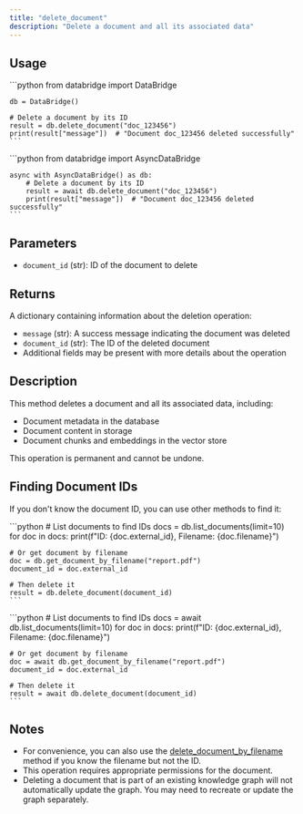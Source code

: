 ```yaml
---
title: "delete_document"
description: "Delete a document and all its associated data"
---
```


## Usage

<Tabs>
  <Tab title="Sync">
    ```python
    from databridge import DataBridge
    
    db = DataBridge()
    
    # Delete a document by its ID
    result = db.delete_document("doc_123456")
    print(result["message"])  # "Document doc_123456 deleted successfully"
    ```
  </Tab>
  
  <Tab title="Async">
    ```python
    from databridge import AsyncDataBridge
    
    async with AsyncDataBridge() as db:
        # Delete a document by its ID
        result = await db.delete_document("doc_123456")
        print(result["message"])  # "Document doc_123456 deleted successfully"
    ```
  </Tab>
</Tabs>

## Parameters

- `document_id` (str): ID of the document to delete

## Returns

A dictionary containing information about the deletion operation:
- `message` (str): A success message indicating the document was deleted
- `document_id` (str): The ID of the deleted document
- Additional fields may be present with more details about the operation

## Description

This method deletes a document and all its associated data, including:
- Document metadata in the database
- Document content in storage
- Document chunks and embeddings in the vector store

This operation is permanent and cannot be undone.

## Finding Document IDs

If you don't know the document ID, you can use other methods to find it:

<Tabs>
  <Tab title="Sync">
    ```python
    # List documents to find IDs
    docs = db.list_documents(limit=10)
    for doc in docs:
        print(f"ID: {doc.external_id}, Filename: {doc.filename}")
        
    # Or get document by filename
    doc = db.get_document_by_filename("report.pdf")
    document_id = doc.external_id
    
    # Then delete it
    result = db.delete_document(document_id)
    ```
  </Tab>
  
  <Tab title="Async">
    ```python
    # List documents to find IDs
    docs = await db.list_documents(limit=10)
    for doc in docs:
        print(f"ID: {doc.external_id}, Filename: {doc.filename}")
        
    # Or get document by filename
    doc = await db.get_document_by_filename("report.pdf")
    document_id = doc.external_id
    
    # Then delete it
    result = await db.delete_document(document_id)
    ```
  </Tab>
</Tabs>

## Notes

- For convenience, you can also use the [delete_document_by_filename](/python-sdk/delete_document_by_filename) method if you know the filename but not the ID.
- This operation requires appropriate permissions for the document.
- Deleting a document that is part of an existing knowledge graph will not automatically update the graph. You may need to recreate or update the graph separately.